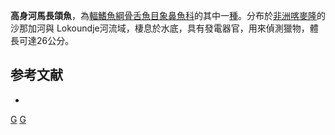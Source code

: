 {{Speciesbox 
| taxon = Hippopotamyrus castor
| status = LC
| status_system = IUCN3.1
| authority = [[Pappenheim|Pappenheim]], 1906
| synonyms = *''Marcusenius castor''<br /><small>Pappenheim, 1906</small>
*''Paramyomyrus aequipinnis''<br /><small>Pellegrin, 1927</small>
}}

'''高身河馬長頜魚'''，為[[輻鰭魚綱|輻鰭魚綱]][[骨舌魚目|骨舌魚目]][[象鼻魚科|象鼻魚科]]的其中一[[種|種]]。分布於[[非洲|非洲]][[喀麥隆|喀麥隆]]的沙那加河與 Lokoundje河流域，棲息於水底，具有發電器官，用來偵測獵物，體長可達26公分。

==参考文献==
*{{FishBase_species|genus=Hippopotamyrus|species=castor|year=2011|month=12}}
{{Taxonbar}}

[[Category:1906年描述的鱼类|G]]
[[Category:河馬長頜魚屬|G]]